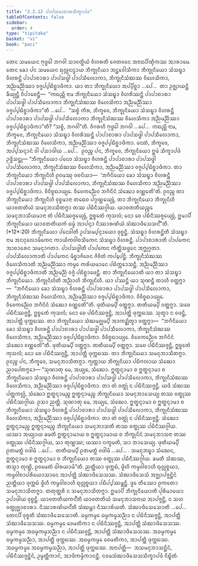 ```yaml
---
title: "2.2.12 ᨸᩣᨸᩈᨾᩣᨧᩣᩁᩈᩥᨠ᩠ᨡᩣᨸᨴ"
tableOfContents: false
sidebar:
  order: 4
type: "tipitaka"
basket: "vi"
book: "paci"
---
```



<DynamicBreadcrumb />

<Division number="721" book="paci">

<Paragraph number="2368" book="paci">
ᨲᩮᨶ ᩈᨾᨿᩮᨶ ᨻᩩᨴ᩠ᨵᩮᩤ ᨽᨣᩅᩤ ᩈᩣᩅᨲ᩠ᨳᩥᨿᩴ ᩅᩥᩉᩁᨲᩥ ᨩᩮᨲᩅᨶᩮ ᩋᨶᩣᨳᨸᩥᨱ᩠ᨯᩥᨠᩔ ᩋᩣᩁᩣᨾᩮ. ᨲᩮᨶ ᨡᩮᩣ ᨸᨶ ᩈᨾᨿᩮᨶ ᨳᩩᩃᩖᨶᨶ᩠ᨴᩣᨿ ᨽᩥᨠ᩠ᨡᩩᨶᩥᨿᩣ ᩋᨶ᩠ᨲᩮᩅᩤᩈᩥᨠᩣ ᨽᩥᨠ᩠ᨡᩩᨶᩥᨿᩮᩣ ᩈᩴᩈᨭ᩠ᨮᩣ ᩅᩥᩉᩁᨶ᩠ᨲᩥ ᨸᩣᨸᩣᨧᩣᩁᩣ ᨸᩣᨸᩈᨴ᩠ᨴᩤ ᨸᩣᨸᩈᩥᩃᩮᩣᨠᩣ, ᨽᩥᨠ᩠ᨡᩩᨶᩥᩈᩴᨥᩔ ᩅᩥᩉᩮᩈᩥᨠᩣ, ᩋᨬ᩠ᨬᨾᨬ᩠ᨬᩥᩔᩣ ᩅᨩ᩠ᨩᨸ᩠ᨸᨭᩥᨧ᩠ᨨᩣᨴᩥᨠᩣ.
</Paragraph>

<Paragraph number="2369" book="paci">
ᨿᩣ ᨲᩣ ᨽᩥᨠ᩠ᨡᩩᨶᩥᨿᩮᩣ ᩋᨸ᩠ᨸᩥᨧ᩠ᨨᩣ …ᨸᩮ…  ᨲᩣ ᩏᨩ᩠ᨫᩣᨿᨶ᩠ᨲᩥ ᨡᩥᨿ᩠ᨿᨶ᩠ᨲᩥ ᩅᩥᨸᩣᨧᩮᨶ᩠ᨲᩥ—  “ᨠᨳᨬ᩠ᩉᩥ ᨶᩣᨾ ᨽᩥᨠ᩠ᨡᩩᨶᩥᨿᩮᩣ ᩈᩴᩈᨭ᩠ᨮᩣ ᩅᩥᩉᩁᩥᩔᨶ᩠ᨲᩥ ᨸᩣᨸᩣᨧᩣᩁᩣ ᨸᩣᨸᩈᨴ᩠ᨴᩤ ᨸᩣᨸᩈᩥᩃᩮᩣᨠᩣ ᨽᩥᨠ᩠ᨡᩩᨶᩥᩈᩴᨥᩔ ᩅᩥᩉᩮᩈᩥᨠᩣ ᩋᨬ᩠ᨬᨾᨬ᩠ᨬᩥᩔᩣ ᩅᨩ᩠ᨩᨸ᩠ᨸᨭᩥᨧ᩠ᨨᩣᨴᩥᨠᩣ”ᨲᩥ …ᨸᩮ…  “ᩈᨧ᩠ᨧᩴ ᨠᩥᩁ, ᨽᩥᨠ᩠ᨡᩅᩮ, ᨽᩥᨠ᩠ᨡᩩᨶᩥᨿᩮᩣ ᩈᩴᩈᨭ᩠ᨮᩣ ᩅᩥᩉᩁᨶ᩠ᨲᩥ ᨸᩣᨸᩣᨧᩣᩁᩣ ᨸᩣᨸᩈᨴ᩠ᨴᩤ ᨸᩣᨸᩈᩥᩃᩮᩣᨠᩣ ᨽᩥᨠ᩠ᨡᩩᨶᩥᩈᩴᨥᩔ ᩅᩥᩉᩮᩈᩥᨠᩣ ᩋᨬ᩠ᨬᨾᨬ᩠ᨬᩥᩔᩣ ᩅᨩ᩠ᨩᨸ᩠ᨸᨭᩥᨧ᩠ᨨᩣᨴᩥᨠᩣ”ᨲᩥ? “ᩈᨧ᩠ᨧᩴ, ᨽᨣᩅᩤ”ᨲᩥ. ᩅᩥᨣᩁᩉᩥ ᨻᩩᨴ᩠ᨵᩮᩤ ᨽᨣᩅᩤ …ᨸᩮ…  ᨠᨳᨬ᩠ᩉᩥ ᨶᩣᨾ, ᨽᩥᨠ᩠ᨡᩅᩮ, ᨽᩥᨠ᩠ᨡᩩᨶᩥᨿᩮᩣ ᩈᩴᩈᨭ᩠ᨮᩣ ᩅᩥᩉᩁᩥᩔᨶ᩠ᨲᩥ ᨸᩣᨸᩣᨧᩣᩁᩣ ᨸᩣᨸᩈᨴ᩠ᨴᩤ ᨸᩣᨸᩈᩥᩃᩮᩣᨠᩣ, ᨽᩥᨠ᩠ᨡᩩᨶᩥᩈᩴᨥᩔ ᩅᩥᩉᩮᩈᩥᨠᩣ, ᩋᨬ᩠ᨬᨾᨬ᩠ᨬᩥᩔᩣ ᩅᨩ᩠ᨩᨸ᩠ᨸᨭᩥᨧ᩠ᨨᩣᨴᩥᨠᩣ. ᨶᩮᨲᩴ, ᨽᩥᨠ᩠ᨡᩅᩮ, ᩋᨸ᩠ᨸᩈᨶ᩠ᨶᩣᨶᩴ ᩅᩤ ᨸᩈᩣᨴᩤᨿ …ᨸᩮ…  ᩑᩅᨬ᩠ᨧ ᨸᨶ, ᨽᩥᨠ᩠ᨡᩅᩮ, ᨽᩥᨠ᩠ᨡᩩᨶᩥᨿᩮᩣ ᩍᨾᩴ ᩈᩥᨠ᩠ᨡᩣᨸᨴᩴ ᩏᨴ᩠ᨴᩥᩈᨶ᩠ᨲᩩ—
</Paragraph>

</Division>
<Division number="722" book="paci">

<Paragraph number="2370" book="paci">
<Emphasis>“ᨽᩥᨠ᩠ᨡᩩᨶᩥᨿᩮᩣ ᨸᨶᩮᩅ ᩈᩴᩈᨭ᩠ᨮᩣ ᩅᩥᩉᩁᨶ᩠ᨲᩥ ᨸᩣᨸᩣᨧᩣᩁᩣ ᨸᩣᨸᩈᨴ᩠ᨴᩤ ᨸᩣᨸᩈᩥᩃᩮᩣᨠᩣ, ᨽᩥᨠ᩠ᨡᩩᨶᩥᩈᩴᨥᩔ ᩅᩥᩉᩮᩈᩥᨠᩣ, ᩋᨬ᩠ᨬᨾᨬ᩠ᨬᩥᩔᩣ ᩅᨩ᩠ᨩᨸ᩠ᨸᨭᩥᨧ᩠ᨨᩣᨴᩥᨠᩣ. ᨲᩣ ᨽᩥᨠ᩠ᨡᩩᨶᩥᨿᩮᩣ ᨽᩥᨠ᩠ᨡᩩᨶᩦᩉᩥ ᩑᩅᨾᩔᩩ ᩅᨧᨶᩦᨿᩣ—  ‘ᨽᨣᩥᨶᩥᨿᩮᩣ ᨡᩮᩣ ᩈᩴᩈᨭ᩠ᨮᩣ ᩅᩥᩉᩁᨶ᩠ᨲᩥ ᨸᩣᨸᩣᨧᩣᩁᩣ ᨸᩣᨸᩈᨴ᩠ᨴᩤ ᨸᩣᨸᩈᩥᩃᩮᩣᨠᩣ, ᨽᩥᨠ᩠ᨡᩩᨶᩥᩈᩴᨥᩔ ᩅᩥᩉᩮᩈᩥᨠᩣ ᩋᨬ᩠ᨬᨾᨬ᩠ᨬᩥᩔᩣ ᩅᨩ᩠ᨩᨸ᩠ᨸᨭᩥᨧ᩠ᨨᩣᨴᩥᨠᩣ. ᩅᩥᩅᩥᨧ᩠ᨧᨳᩣᨿ᩠ᨿᩮ. ᩅᩥᩅᩮᨠᨬ᩠ᨬᩮᩅ ᨽᨣᩥᨶᩦᨶᩴ ᩈᩴᨥᩮᩣ ᩅᨱ᩠ᨱᩮᨲᩦ’ᨲᩥ. ᩑᩅᨬ᩠ᨧ ᨲᩣ ᨽᩥᨠ᩠ᨡᩩᨶᩥᨿᩮᩣ ᨽᩥᨠ᩠ᨡᩩᨶᩦᩉᩥ ᩅᩩᨧ᩠ᨧᨾᩣᨶᩣ ᨲᨳᩮᩅ ᨸᨣ᩠ᨣᨱ᩠ᩉᩮᨿ᩠ᨿᩩᩴ, ᨲᩣ ᨽᩥᨠ᩠ᨡᩩᨶᩥᨿᩮᩣ ᨽᩥᨠ᩠ᨡᩩᨶᩦᩉᩥ ᨿᩣᩅᨲᨲᩥᨿᩴ ᩈᨾᨶᩩᨽᩣᩈᩥᨲᨻ᩠ᨻᩣ ᨲᩔ ᨸᨭᩥᨶᩥᩔᨣ᩠ᨣᩤᨿ. ᨿᩣᩅᨲᨲᩥᨿᨬ᩠ᨧᩮ ᩈᨾᨶᩩᨽᩣᩈᩦᨿᨾᩣᨶᩣ ᨲᩴ ᨸᨭᩥᨶᩥᩔᨩ᩠ᨩᩮᨿ᩠ᨿᩩᩴ, ᩍᨧ᩠ᨧᩮᨲᩴ ᨠᩩᩈᩃᩴ; ᨶᩮᩣ ᨧᩮ ᨸᨭᩥᨶᩥᩔᨩ᩠ᨩᩮᨿ᩠ᨿᩩᩴ, ᩍᨾᩣᨸᩥ ᨽᩥᨠ᩠ᨡᩩᨶᩥᨿᩮᩣ ᨿᩣᩅᨲᨲᩥᨿᨠᩴ ᨵᨾ᩠ᨾᩴ ᩋᩣᨸᨶ᩠ᨶᩣ ᨶᩥᩔᩣᩁᨱᩦᨿᩴ ᩈᩴᨥᩣᨴᩥᩈᩮᩈᨶ᩺”</Emphasis>ᨲᩥ. (*12*:<Emphasis>20</Emphasis>)
</Paragraph>

</Division>
<Division number="723" book="paci">

<Paragraph number="2371" book="paci">
<Emphasis>ᨽᩥᨠ᩠ᨡᩩᨶᩥᨿᩮᩣ ᨸᨶᩮᩅᩤ</Emphasis>ᨲᩥ ᩏᨸᩈᨾ᩠ᨸᨶ᩠ᨶᩣᨿᩮᩣ ᩅᩩᨧ᩠ᨧᨶ᩠ᨲᩥ.
</Paragraph>

<Paragraph number="2372" book="paci">
<Emphasis>ᩈᩴᩈᨭ᩠ᨮᩣ ᩅᩥᩉᩁᨶ᩠ᨲᩦ</Emphasis>ᨲᩥ ᩈᩴᩈᨭ᩠ᨮᩣ ᨶᩣᨾ ᩋᨶᨶᩩᩃᩮᩣᨾᩥᨠᩮᨶ ᨠᩣᨿᩥᨠᩅᩤᨧᩈᩥᨠᩮᨶ ᩈᩴᩈᨭ᩠ᨮᩣ ᩅᩥᩉᩁᨶ᩠ᨲᩥ.
</Paragraph>

<Paragraph number="2373" book="paci">
<Emphasis>ᨸᩣᨸᩣᨧᩣᩁᩣ</Emphasis>ᨲᩥ ᨸᩣᨸᨠᩮᨶ ᩋᩣᨧᩣᩁᩮᨶ ᩈᨾᨶ᩠ᨶᩣᨣᨲᩣ.
</Paragraph>

<Paragraph number="2374" book="paci">
<Emphasis>ᨸᩣᨸᩈᨴ᩠ᨴᩤ</Emphasis>ᨲᩥ ᨸᩣᨸᨠᩮᨶ ᨠᩥᨲ᩠ᨲᩥᩈᨴ᩠ᨴᩮᨶ ᩋᨻ᩠ᨽᩩᨣ᩠ᨣᨲᩣ.
</Paragraph>

<Paragraph number="2375" book="paci">
<Emphasis>ᨸᩣᨸᩈᩥᩃᩮᩣᨠᩣ</Emphasis>ᨲᩥ ᨸᩣᨸᨠᩮᨶ ᨾᩥᨧ᩠ᨨᩣᨩᩦᩅᩮᨶ ᨩᩦᩅᩥᨲᩴ ᨠᨸ᩠ᨸᩮᨶ᩠ᨲᩥ.
</Paragraph>

<Paragraph number="2376" book="paci">
<Emphasis>ᨽᩥᨠ᩠ᨡᩩᨶᩥᩈᩴᨥᩔ ᩅᩥᩉᩮᩈᩥᨠᩣ</Emphasis>ᨲᩥ ᩋᨬ᩠ᨬᨾᨬ᩠ᨬᩥᩔᩣ ᨠᨾ᩠ᨾᩮ ᨠᩁᩦᨿᨾᩣᨶᩮ ᨸᨭᩥᨠ᩠ᨠᩮᩣᩈᨶ᩠ᨲᩥ.
</Paragraph>

<Paragraph number="2377" book="paci">
<Emphasis>ᩋᨬ᩠ᨬᨾᨬ᩠ᨬᩥᩔᩣ ᩅᨩ᩠ᨩᨸ᩠ᨸᨭᩥᨧ᩠ᨨᩣᨴᩥᨠᩣ</Emphasis>ᨲᩥ ᩋᨬ᩠ᨬᨾᨬ᩠ᨬᩴ ᩅᨩ᩠ᨩᩴ ᨸᨭᩥᨧ᩠ᨨᩣᨴᩮᨶ᩠ᨲᩥ.
</Paragraph>

<Paragraph number="2378" book="paci">
<Emphasis>ᨲᩣ ᨽᩥᨠ᩠ᨡᩩᨶᩥᨿᩮᩣ</Emphasis>ᨲᩥ ᨿᩣ ᨲᩣ ᩈᩴᩈᨭ᩠ᨮᩣ ᨽᩥᨠ᩠ᨡᩩᨶᩥᨿᩮᩣ.
</Paragraph>

<Paragraph number="2379" book="paci">
<Emphasis>ᨽᩥᨠ᩠ᨡᩩᨶᩦᩉᩦ</Emphasis>ᨲᩥ ᩋᨬ᩠ᨬᩣᩉᩥ ᨽᩥᨠ᩠ᨡᩩᨶᩦᩉᩥ.
</Paragraph>

<Paragraph number="2380" book="paci">
ᨿᩣ ᨸᩔᨶ᩠ᨲᩥ ᨿᩣ ᩈᩩᨱᨶ᩠ᨲᩥ ᨲᩣᩉᩥ ᩅᨲ᩠ᨲᨻ᩠ᨻᩣ—  “ᨽᨣᩥᨶᩥᨿᩮᩣ ᨡᩮᩣ ᩈᩴᩈᨭ᩠ᨮᩣ ᩅᩥᩉᩁᨶ᩠ᨲᩥ ᨸᩣᨸᩣᨧᩣᩁᩣ ᨸᩣᨸᩈᨴ᩠ᨴᩤ ᨸᩣᨸᩈᩥᩃᩮᩣᨠᩣ, ᨽᩥᨠ᩠ᨡᩩᨶᩥᩈᩴᨥᩔ ᩅᩥᩉᩮᩈᩥᨠᩣ, ᩋᨬ᩠ᨬᨾᨬ᩠ᨬᩥᩔᩣ ᩅᨩ᩠ᨩᨸ᩠ᨸᨭᩥᨧ᩠ᨨᩣᨴᩥᨠᩣ. ᩅᩥᩅᩥᨧ᩠ᨧᨳᩣᨿ᩠ᨿᩮ. ᩅᩥᩅᩮᨠᨬ᩠ᨬᩮᩅ ᨽᨣᩥᨶᩦᨶᩴ ᩈᩴᨥᩮᩣ ᩅᨱ᩠ᨱᩮᨲᩦ”ᨲᩥ. ᨴᩩᨲᩥᨿᨾ᩠ᨸᩥ ᩅᨲ᩠ᨲᨻ᩠ᨻᩣ. ᨲᨲᩥᨿᨾ᩠ᨸᩥ ᩅᨲ᩠ᨲᨻ᩠ᨻᩣ. ᩈᨧᩮ ᨸᨭᩥᨶᩥᩔᨩ᩠ᨩᨶ᩠ᨲᩥ, ᩍᨧ᩠ᨧᩮᨲᩴ ᨠᩩᩈᩃᩴ; ᨶᩮᩣ ᨧᩮ ᨸᨭᩥᨶᩥᩔᨩ᩠ᨩᨶ᩠ᨲᩥ, ᩋᩣᨸᨲ᩠ᨲᩥ ᨴᩩᨠ᩠ᨠᨭᩔ. ᩈᩩᨲ᩠ᩅᩣ ᨶ ᩅᨴᨶ᩠ᨲᩥ, ᩋᩣᨸᨲ᩠ᨲᩥ ᨴᩩᨠ᩠ᨠᨭᩔ. ᨲᩣ ᨽᩥᨠ᩠ᨡᩩᨶᩥᨿᩮᩣ ᩈᩴᨥᨾᨩ᩠ᨫᨾ᩠ᨸᩥ ᩋᩣᨠᨯ᩠ᨰᩥᨲ᩠ᩅᩣ ᩅᨲ᩠ᨲᨻ᩠ᨻᩣ—  “ᨽᨣᩥᨶᩥᨿᩮᩣ ᨡᩮᩣ ᩈᩴᩈᨭ᩠ᨮᩣ ᩅᩥᩉᩁᨶ᩠ᨲᩥ ᨸᩣᨸᩣᨧᩣᩁᩣ ᨸᩣᨸᩈᨴ᩠ᨴᩤ ᨸᩣᨸᩈᩥᩃᩮᩣᨠᩣ, ᨽᩥᨠ᩠ᨡᩩᨶᩥᩈᩴᨥᩔ ᩅᩥᩉᩮᩈᩥᨠᩣ, ᩋᨬ᩠ᨬᨾᨬ᩠ᨬᩥᩔᩣ ᩅᨩ᩠ᨩᨸ᩠ᨸᨭᩥᨧ᩠ᨨᩣᨴᩥᨠᩣ. ᩅᩥᩅᩥᨧ᩠ᨧᨳᩣᨿ᩠ᨿᩮ. ᩅᩥᩅᩮᨠᨬ᩠ᨬᩮᩅ ᨽᨣᩥᨶᩦᨶᩴ ᩈᩴᨥᩮᩣ ᩅᨱ᩠ᨱᩮᨲᩦ”ᨲᩥ. ᨴᩩᨲᩥᨿᨾ᩠ᨸᩥ ᩅᨲ᩠ᨲᨻ᩠ᨻᩣ. ᨲᨲᩥᨿᨾ᩠ᨸᩥ ᩅᨲ᩠ᨲᨻ᩠ᨻᩣ. ᩈᨧᩮ ᨸᨭᩥᨶᩥᩔᨩ᩠ᨩᨶ᩠ᨲᩥ, ᩍᨧ᩠ᨧᩮᨲᩴ ᨠᩩᩈᩃᩴ; ᨶᩮᩣ ᨧᩮ ᨸᨭᩥᨶᩥᩔᨩ᩠ᨩᨶ᩠ᨲᩥ, ᩋᩣᨸᨲ᩠ᨲᩥ ᨴᩩᨠ᩠ᨠᨭᩔ. ᨲᩣ ᨽᩥᨠ᩠ᨡᩩᨶᩥᨿᩮᩣ ᩈᨾᨶᩩᨽᩣᩈᩥᨲᨻ᩠ᨻᩣ. ᩑᩅᨬ᩠ᨧ ᨸᨶ, ᨽᩥᨠ᩠ᨡᩅᩮ, ᩈᨾᨶᩩᨽᩣᩈᩥᨲᨻ᩠ᨻᩣ. ᨻ᩠ᨿᨲ᩠ᨲᩣᨿ ᨽᩥᨠ᩠ᨡᩩᨶᩥᨿᩣ ᨸᨭᩥᨻᩃᩣᨿ ᩈᩴᨥᩮᩣ ᨬᩣᨸᩮᨲᨻ᩠ᨻᩮᩣ—
</Paragraph>

</Division>
<Division number="724" book="paci">

<Paragraph number="2381" book="paci">
“ᩈᩩᨱᩣᨲᩩ ᨾᩮ, ᩋᨿ᩠ᨿᩮ, ᩈᩴᨥᩮᩣ. ᩍᨲ᩠ᨳᨶ᩠ᨶᩣᨾᩣ ᨧ ᩍᨲ᩠ᨳᨶ᩠ᨶᩣᨾᩣ ᨧ ᨽᩥᨠ᩠ᨡᩩᨶᩥᨿᩮᩣ ᩈᩴᩈᨭ᩠ᨮᩣ ᩅᩥᩉᩁᨶ᩠ᨲᩥ ᨸᩣᨸᩣᨧᩣᩁᩣ ᨸᩣᨸᩈᨴ᩠ᨴᩤ ᨸᩣᨸᩈᩥᩃᩮᩣᨠᩣ, ᨽᩥᨠ᩠ᨡᩩᨶᩥᩈᩴᨥᩔ ᩅᩥᩉᩮᩈᩥᨠᩣ, ᩋᨬ᩠ᨬᨾᨬ᩠ᨬᩥᩔᩣ ᩅᨩ᩠ᨩᨸ᩠ᨸᨭᩥᨧ᩠ᨨᩣᨴᩥᨠᩣ. ᨲᩣ ᨲᩴ ᩅᨲ᩠ᨳᩩᩴ ᨶ ᨸᨭᩥᨶᩥᩔᨩ᩠ᨩᨶ᩠ᨲᩥ. ᨿᨴᩥ ᩈᩴᨥᩔ ᨸᨲ᩠ᨲᨠᩃᩖᩴ, ᩈᩴᨥᩮᩣ ᩍᨲ᩠ᨳᨶ᩠ᨶᩣᨾᨬ᩠ᨧ ᩍᨲ᩠ᨳᨶ᩠ᨶᩣᨾᨬ᩠ᨧ ᨽᩥᨠ᩠ᨡᩩᨶᩥᨿᩮᩣ ᩈᨾᨶᩩᨽᩣᩈᩮᨿ᩠ᨿ ᨲᩔ ᩅᨲ᩠ᨳᩩᩔ ᨸᨭᩥᨶᩥᩔᨣ᩠ᨣᩤᨿ. ᩑᩈᩣ ᨬᨲ᩠ᨲᩥ.
</Paragraph>

<Paragraph number="2382" book="paci">
ᩈᩩᨱᩣᨲᩩ ᨾᩮ, ᩋᨿ᩠ᨿᩮ, ᩈᩴᨥᩮᩣ. ᩍᨲ᩠ᨳᨶ᩠ᨶᩣᨾᩣ ᨧ ᩍᨲ᩠ᨳᨶ᩠ᨶᩣᨾᩣ ᨧ ᨽᩥᨠ᩠ᨡᩩᨶᩥᨿᩮᩣ ᩈᩴᩈᨭ᩠ᨮᩣ ᩅᩥᩉᩁᨶ᩠ᨲᩥ ᨸᩣᨸᩣᨧᩣᩁᩣ ᨸᩣᨸᩈᨴ᩠ᨴᩤ ᨸᩣᨸᩈᩥᩃᩮᩣᨠᩣ, ᨽᩥᨠ᩠ᨡᩩᨶᩥᩈᩴᨥᩔ ᩅᩥᩉᩮᩈᩥᨠᩣ, ᩋᨬ᩠ᨬᨾᨬ᩠ᨬᩥᩔᩣ ᩅᨩ᩠ᨩᨸ᩠ᨸᨭᩥᨧ᩠ᨨᩣᨴᩥᨠᩣ. ᨲᩣ ᨲᩴ ᩅᨲ᩠ᨳᩩᩴ ᨶ ᨸᨭᩥᨶᩥᩔᨩ᩠ᨩᨶ᩠ᨲᩥ. ᩈᩴᨥᩮᩣ ᩍᨲ᩠ᨳᨶ᩠ᨶᩣᨾᨬ᩠ᨧ ᩍᨲ᩠ᨳᨶ᩠ᨶᩣᨾᨬ᩠ᨧ ᨽᩥᨠ᩠ᨡᩩᨶᩥᨿᩮᩣ ᩈᨾᨶᩩᨽᩣᩈᨲᩥ ᨲᩔ ᩅᨲ᩠ᨳᩩᩔ ᨸᨭᩥᨶᩥᩔᨣ᩠ᨣᩤᨿ. ᨿᩔᩣ ᩋᨿ᩠ᨿᩣᨿ ᨡᨾᨲᩥ ᩍᨲ᩠ᨳᨶ᩠ᨶᩣᨾᩣᨿ ᨧ ᩍᨲ᩠ᨳᨶ᩠ᨶᩣᨾᩣᨿ ᨧ ᨽᩥᨠ᩠ᨡᩩᨶᩦᨶᩴ ᩈᨾᨶᩩᨽᩣᩈᨶᩣ ᨲᩔ ᩅᨲ᩠ᨳᩩᩔ ᨸᨭᩥᨶᩥᩔᨣ᩠ᨣᩤᨿ, ᩈᩣ ᨲᩩᨱ᩠ᩉᩔ; ᨿᩔᩣ ᨶᨠ᩠ᨡᨾᨲᩥ, ᩈᩣ ᨽᩣᩈᩮᨿ᩠ᨿ.
</Paragraph>

<Paragraph number="2383" book="paci">
ᨴᩩᨲᩥᨿᨾ᩠ᨸᩥ ᩑᨲᨾᨲ᩠ᨳᩴ ᩅᨴᩤᨾᩥ …ᨸᩮ…  ᨲᨲᩥᨿᨾ᩠ᨸᩥ ᩑᨲᨾᨲ᩠ᨳᩴ ᩅᨴᩤᨾᩥ …ᨸᩮ… .
</Paragraph>

<Paragraph number="2384" book="paci">
ᩈᨾᨶᩩᨽᨭ᩠ᨮᩣ ᩈᩴᨥᩮᨶ, ᩍᨲ᩠ᨳᨶ᩠ᨶᩣᨾᩣ ᨧ ᩍᨲ᩠ᨳᨶ᩠ᨶᩣᨾᩣ ᨧ ᨽᩥᨠ᩠ᨡᩩᨶᩥᨿᩮᩣ ᨲᩔ ᩅᨲ᩠ᨳᩩᩔ ᨸᨭᩥᨶᩥᩔᨣ᩠ᨣᩤᨿ. ᨡᨾᨲᩥ ᩈᩴᨥᩔ, ᨲᩈ᩠ᨾᩣ ᨲᩩᨱ᩠ᩉᩦ, ᩑᩅᨾᩮᨲᩴ ᨵᩤᩁᨿᩣᨾᩦ”ᨲᩥ.
</Paragraph>

<Paragraph number="2385" book="paci">
ᨬᨲ᩠ᨲᩥᨿᩣ ᨴᩩᨠ᩠ᨠᨭᩴ, ᨴ᩠ᩅᩦᩉᩥ ᨠᨾ᩠ᨾᩅᩤᨧᩣᩉᩥ ᨳᩩᩃᩖᨧ᩠ᨧᨿᩣ, ᨠᨾ᩠ᨾᩅᩤᨧᩣᨸᩁᩥᨿᩮᩣᩈᩣᨶᩮ ᩋᩣᨸᨲ᩠ᨲᩥ ᩈᩴᨥᩣᨴᩥᩈᩮᩈᩔ. ᩈᩴᨥᩣᨴᩥᩈᩮᩈᩴ ᩋᨩ᩠ᨫᩣᨸᨩ᩠ᨩᨶ᩠ᨲᩦᨶᩴ ᨬᨲ᩠ᨲᩥᨿᩣ ᨴᩩᨠ᩠ᨠᨭᩴ ᨴ᩠ᩅᩦᩉᩥ ᨠᨾ᩠ᨾᩅᩤᨧᩣᩉᩥ ᨳᩩᩃᩖᨧ᩠ᨧᨿᩣ ᨸᨭᩥᨸ᩠ᨸᩔᨾ᩠ᨽᨶ᩠ᨲᩥ. ᨴ᩠ᩅᩮ ᨲᩥᩔᩮᩣ ᩑᨠᨲᩮᩣ ᩈᨾᨶᩩᨽᩣᩈᩥᨲᨻ᩠ᨻᩣ. ᨲᨲᩩᨲ᩠ᨲᩁᩥ ᨶ ᩈᨾᨶᩩᨽᩣᩈᩥᨲᨻ᩠ᨻᩣ.
</Paragraph>

<Paragraph number="2386" book="paci">
<Emphasis>ᩍᨾᩣᨸᩥ ᨽᩥᨠ᩠ᨡᩩᨶᩥᨿᩮᩣ</Emphasis>ᨲᩥ ᨸᩩᩁᩥᨾᩣᨿᩮᩣ ᩏᨸᩣᨴᩤᨿ ᩅᩩᨧ᩠ᨧᨶ᩠ᨲᩥ.
</Paragraph>

<Paragraph number="2387" book="paci">
<Emphasis>ᨿᩣᩅᨲᨲᩥᨿᨠᨶ᩺</Emphasis>ᨲᩥ ᨿᩣᩅᨲᨲᩥᨿᩴ ᩈᨾᨶᩩᨽᩣᩈᨶᩣᨿ ᩋᩣᨸᨩ᩠ᨩᨶ᩠ᨲᩥ, ᨶ ᩈᩉ ᩅᨲ᩠ᨳᩩᨩ᩠ᨫᩣᨧᩣᩁᩣ.
</Paragraph>

<Paragraph number="2388" book="paci">
<Emphasis>ᨶᩥᩔᩣᩁᨱᩦᨿᨶ᩺</Emphasis>ᨲᩥ ᩈᩴᨥᨾ᩠ᩉᩣ ᨶᩥᩔᩣᩁᩦᨿᨲᩥ.
</Paragraph>

<Paragraph number="2389" book="paci">
<Emphasis>ᩈᩴᨥᩣᨴᩥᩈᩮᩈᩮᩣ</Emphasis>ᨲᩥ …ᨸᩮ…  ᨲᩮᨶᨸᩥ ᩅᩩᨧ᩠ᨧᨲᩥ ᩈᩴᨥᩣᨴᩥᩈᩮᩈᩮᩣᨲᩥ.
</Paragraph>

</Division>
<Division number="725" book="paci">

<Paragraph number="2390" book="paci">
ᨵᨾ᩠ᨾᨠᨾ᩠ᨾᩮ ᨵᨾ᩠ᨾᨠᨾ᩠ᨾᩈᨬ᩠ᨬᩣ ᨶ ᨸᨭᩥᨶᩥᩔᨩ᩠ᨩᨶ᩠ᨲᩥ, ᩋᩣᨸᨲ᩠ᨲᩥ ᩈᩴᨥᩣᨴᩥᩈᩮᩈᩔ. ᨵᨾ᩠ᨾᨠᨾ᩠ᨾᩮ ᩅᩮᨾᨲᩥᨠᩣ ᨶ ᨸᨭᩥᨶᩥᩔᨩ᩠ᨩᨶ᩠ᨲᩥ, ᩋᩣᨸᨲ᩠ᨲᩥ ᩈᩴᨥᩣᨴᩥᩈᩮᩈᩔ. ᨵᨾ᩠ᨾᨠᨾ᩠ᨾᩮ ᩋᨵᨾ᩠ᨾᨠᨾ᩠ᨾᩈᨬ᩠ᨬᩣ ᨶ ᨸᨭᩥᨶᩥᩔᨩ᩠ᨩᨶ᩠ᨲᩥ, ᩋᩣᨸᨲ᩠ᨲᩥ ᩈᩴᨥᩣᨴᩥᩈᩮᩈᩔ.
</Paragraph>

<Paragraph number="2391" book="paci">
ᩋᨵᨾ᩠ᨾᨠᨾ᩠ᨾᩮ ᨵᨾ᩠ᨾᨠᨾ᩠ᨾᩈᨬ᩠ᨬᩣ, ᩋᩣᨸᨲ᩠ᨲᩥ ᨴᩩᨠ᩠ᨠᨭᩔ. ᩋᨵᨾ᩠ᨾᨠᨾ᩠ᨾᩮ ᩅᩮᨾᨲᩥᨠᩣ, ᩋᩣᨸᨲ᩠ᨲᩥ ᨴᩩᨠ᩠ᨠᨭᩔ. ᩋᨵᨾ᩠ᨾᨠᨾ᩠ᨾᩮ ᩋᨵᨾ᩠ᨾᨠᨾ᩠ᨾᩈᨬ᩠ᨬᩣ, ᩋᩣᨸᨲ᩠ᨲᩥ ᨴᩩᨠ᩠ᨠᨭᩔ.
</Paragraph>

</Division>
<Division number="726" book="paci">

<Paragraph number="2392" book="paci">
ᩋᨶᩣᨸᨲ᩠ᨲᩥ—  ᩋᩈᨾᨶᩩᨽᩣᩈᨶ᩠ᨲᩦᨶᩴ, ᨸᨭᩥᨶᩥᩔᨩ᩠ᨩᨶ᩠ᨲᩦᨶᩴ, ᩏᨾ᩠ᨾᨲ᩠ᨲᩥᨠᩣᨶᩴ, ᩋᩣᨴᩥᨠᨾ᩠ᨾᩥᨠᩣᨶᨶ᩠ᨲᩥ.

</Paragraph>
</Division>

<Paragraph number="2393" type="center" book="paci">
ᨶᩅᨾᩈᩴᨥᩣᨴᩥᩈᩮᩈᩈᩥᨠ᩠ᨡᩣᨸᨴᩴ ᨶᩥᨭ᩠ᨮᩥᨲᩴ.
</Paragraph>
